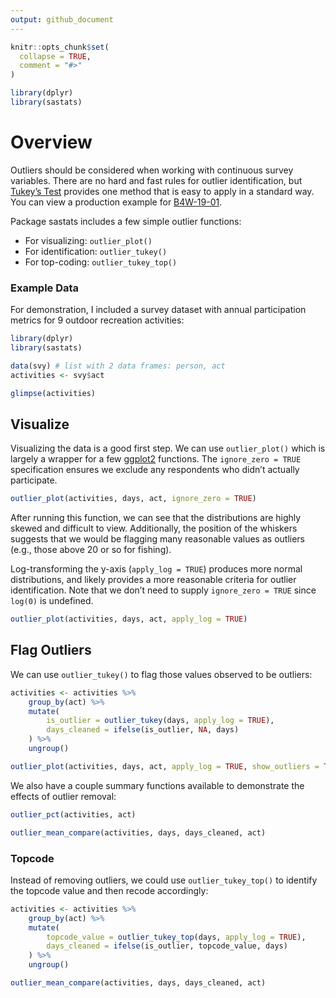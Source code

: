 ```yaml
---
output: github_document
---
```

<!-- .md is generated from .Rmd. Please edit that file -->

```r
knitr::opts_chunk$set(
  collapse = TRUE,
  comment = "#>"
)
```

```r
library(dplyr)
library(sastats)
```

# Overview

Outliers should be considered when working with continuous survey variables. There are no hard and fast rules for outlier identification, but [Tukey's Test]( https://en.wikipedia.org/wiki/Outlier#Tukey%27s_fences) provides one method that is easy to apply in a standard way. You can view a production example for [B4W-19-01](https://github.com/southwick-associates/B4W-19-01/blob/master/code/svy/7-recode-outliers.R). 

Package sastats includes a few simple outlier functions:

- For visualizing: `outlier_plot()`
- For identification: `outlier_tukey()`
- For top-coding: `outlier_tukey_top()`

### Example Data

For demonstration, I included a survey dataset with annual participation metrics for 9 outdoor recreation activities:

```r
library(dplyr)
library(sastats)

data(svy) # list with 2 data frames: person, act
activities <- svy$act

glimpse(activities)
```

## Visualize

Visualizing the data is a good first step. We can use `outlier_plot()` which is largely a wrapper for a few [ggplot2](https://ggplot2.tidyverse.org/) functions. The `ignore_zero = TRUE` specification ensures we exclude any respondents who didn't actually participate.

```r
outlier_plot(activities, days, act, ignore_zero = TRUE)
```

After running this function, we can see that the distributions are highly skewed and difficult to view. Additionally, the position of the whiskers suggests that we would be flagging many reasonable values as outliers (e.g., those above 20 or so for fishing).

Log-transforming the y-axis (`apply_log = TRUE`) produces more normal distributions, and likely provides a more reasonable criteria for outlier identification. Note that we don't need to supply `ignore_zero = TRUE` since `log(0)` is undefined.

```r
outlier_plot(activities, days, act, apply_log = TRUE)
```

## Flag Outliers

We can use `outlier_tukey()` to flag those values observed to be outliers:

```r
activities <- activities %>%
    group_by(act) %>% 
    mutate(
        is_outlier = outlier_tukey(days, apply_log = TRUE), 
        days_cleaned = ifelse(is_outlier, NA, days) 
    ) %>% 
    ungroup()

outlier_plot(activities, days, act, apply_log = TRUE, show_outliers = TRUE)
```

We also have a couple summary functions available to demonstrate the effects of outlier removal:

```r
outlier_pct(activities, act)

outlier_mean_compare(activities, days, days_cleaned, act) 
```

### Topcode

Instead of removing outliers, we could use `outlier_tukey_top()` to identify the topcode value and then recode accordingly:

```r
activities <- activities %>%
    group_by(act) %>%
    mutate(
        topcode_value = outlier_tukey_top(days, apply_log = TRUE),
        days_cleaned = ifelse(is_outlier, topcode_value, days)
    ) %>%
    ungroup()

outlier_mean_compare(activities, days, days_cleaned, act)
```

